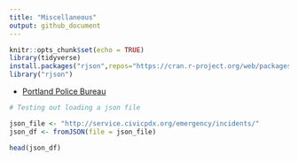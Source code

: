 ```yaml
---
title: "Miscellaneous"
output: github_document
---
```


```r
knitr::opts_chunk$set(echo = TRUE)
library(tidyverse)
install.packages("rjson",repos="https://cran.r-project.org/web/packages/rjson/index.html")
library("rjson")
```

* [Portland Police Bureau](https://www.portlandoregon.gov/police/)

```r
# Testing out loading a json file

json_file <- "http://service.civicpdx.org/emergency/incidents/"
json_df <- fromJSON(file = json_file)

head(json_df)
```
